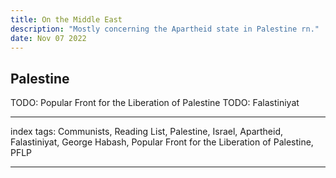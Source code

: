 ```yaml
---
title: On the Middle East
description: "Mostly concerning the Apartheid state in Palestine rn."
date: Nov 07 2022
---
```



## Palestine
TODO: Popular Front for the Liberation of Palestine 
TODO: Falastiniyat

---

index tags: Communists, Reading List, Palestine, Israel, Apartheid, Falastiniyat, George Habash, Popular Front for the Liberation of Palestine, PFLP

---
